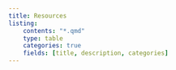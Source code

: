 ```yaml
---
title: Resources
listing: 
    contents: "*.qmd"
    type: table
    categories: true
    fields: [title, description, categories]
---
```

